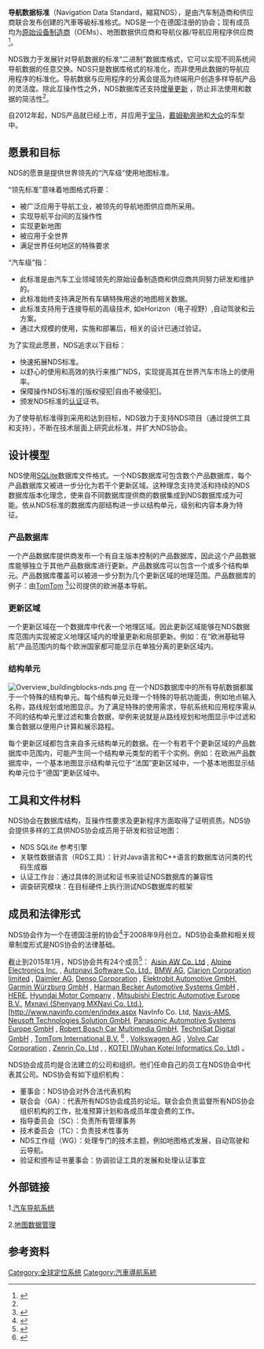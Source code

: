 {{multiple issues|
{{disputed|time=2015-03-06T18:08:09+00:00}}
{{expert|time=2015-03-06T18:08:09+00:00}}
{{inappropriate tone|time=2015-03-06T18:08:09+00:00}}
{{original research|time=2015-03-06T18:08:09+00:00}}
{{refimprove|time=2015-03-06T18:08:09+00:00}}
}}
'''导航数据标准'''（Navigation Data Standard，縮寫NDS），是由汽车制造商和供应商联合发布创建的汽車等級{{link-en|地圖資料庫管理|Map database management|導航資料庫}}标准格式。NDS是一个在德国注册的协会；现有成员均为[[代工生产|原始设备制造商]]（OEMs）、地图数据供应商和导航仪器/导航应用程序供应商<ref name="#1">{{Cite web |url=http://www.nds-association.org/ |title=NDS Data Standart |access-date=2015-03-06 |archive-date=2021-03-08 |archive-url=https://web.archive.org/web/20210308142150/https://nds-association.org/ |dead-url=no }}</ref>。

NDS致力于发展针对导航数据的标准“二进制”数据库格式，它可以实现不同系统间导航数据的任意交换。NDS只是数据库格式的标准化，而非使用此数据的导航应用程序的标准化。导航数据与应用程序的分离会提高为终端用户创造多样导航产品的灵活度。除此互操作性之外，NDS数据库还支持[https://en.wikipedia.org/wiki/Map_database_management#Incremental_update 增量更新] {{Wayback|url=https://en.wikipedia.org/wiki/Map_database_management#Incremental_update |date=20200926101044 }}，防止非法使用和数据的简洁性<ref name="#1"/>。

自2012年起，NDS产品就已经上市，并应用于[[宝马|宝马]]，[[戴姆勒|戴姆勒奔驰]]和[[大众集团|大众]]的车型中。

==愿景和目标==

NDS的愿景是提供世界领先的“汽车级”使用地图标准。

“领先标准”意味着地图格式将要：
*被广泛应用于导航工业，被领先的导航地图供应商所采用。
*实现导航平台间的互操作性
*实现更新地图
*被应用于全世界
*满足世界任何地区的特殊要求

“汽车级”指：
*此标准是由汽车工业领域领先的原始设备制造商和供应商共同努力研发和维护的。
*此标准始终支持满足所有车辆特殊用途的地图相关数据。
*此标准支持用于连接导航的高级技术, 如eHorizon（电子视野）,自动驾驶和云方案。
*通过大规模的使用，实施和部署后，相关的设计已通过验证。

为了实现此愿景，NDS追求以下目标：
*快速拓展NDS标准。
*以舒心的使用和高效的执行来推广NDS，实现提高其在世界汽车市场上的使用率。
*保障操作NDS标准的[版权侵犯|自由不被侵犯]。
*颁发NDS标准的[[认证|认证]]证书。

为了使导航标准得到采用和达到目标，NDS致力于支持NDS项目（通过提供工具和支持），不断在技术层面上研究此标准，并扩大NDS协会。

==设计模型==

NDS使用[[SQLite|SQLite]]数据库文件格式。一个NDS数据库可包含数个产品数据库，每个产品数据库又被进一步分化为若干个更新区域。这种理念支持灵活和持续的NDS数据库版本化理念，使来自不同数据库提供商的数据集成到NDS数据库成为可能。依从NDS标准的数据库内部结构进一步以结构单元，级别和内容本身为特征。

===产品数据库===

一个产品数据库提供商发布一个有自主版本控制的产品数据库，因此这个产品数据库能够独立于其他产品数据库进行更新。产品数据库可以包含一个或多个结构单元。产品数据库覆盖可以被进一步分割为几个更新区域的地理范围。产品数据库的例子：由[https://en.wikipedia.org/wiki/TomTom TomTom] {{Wayback|url=https://en.wikipedia.org/wiki/TomTom |date=20210126074750 }}<ref>{{Cite web |url=http://www.itsinternational.com/categories/location-based-systems/news/tomtom-and-volkswagen-partner-on-automated-driving/ |title=TomTom and Volkerswagen partner on automated driving |access-date=2015-03-06 |archive-url=https://web.archive.org/web/20150601002920/http://www.itsinternational.com/categories/location-based-systems/news/tomtom-and-volkswagen-partner-on-automated-driving/ |archive-date=2015-06-01 |dead-url=yes }}</ref>公司提供的欧洲基本导航。

===更新区域===

一个更新区域在一个数据库中代表一个地理区域。因此更新区域能够在NDS数据库范围内实现被定义地理区域内的增量更新和局部更新。例如：在“欧洲基础导航”产品范围内的每个欧洲国家都可能显示在单独分离的更新区域内。


===结构单元===
[[File:Overview_buildingblocks-nds.png|thumb]]
在一个NDS数据库中的所有导航数据都属于一个特殊的结构单元。每个结构单元处理一个特殊的导航功能面，例如地点输入名称，路线规划或地图显示。为了满足特殊的使用需求，导航系统和应用程序需从不同的结构单元里过滤和集合数据，举例来说就是从路线规划和地图显示中过滤和集合数据以便用户计算和展示路程。

每个更新区域都包含来自多元结构单元的数据。在一个有若干个更新区域的产品数据库中范围内，可能产生同一个结构单元类型的若干个实例。例如：在欧洲产品数据库中，一个基本地图显示结构单元位于“法国”更新区域中，一个基本地图显示结构单元位于“德国”更新区域中。

==工具和文件材料==

NDS协会在数据库结构，互操作性要求及更新程序方面取得了证明资质。NDS协会提供多样的工具供NDS协会成员用于研发和验证地图：
*NDS SQLite 参考引擎
*关联性数据语言（RDS工具）：针对Java语言和C++语言的数据库访问类的代码生成器
*认证工作台：通过具体的测试和证书来验证NDS数据库的兼容性
*调查研究模块：在目标硬件上执行测试NDS数据库的框架

==成员和法律形式==

NDS协会作为一个在德国注册的协会<ref>{{Cite web |url=http://www.nds-association.org/wp-content/uploads/02_NDS-20120919-Short_History_of_NDS.pdf |title=Short History of NDS |access-date=2015-03-06 |archive-url=https://web.archive.org/web/20160304084643/http://www.nds-association.org/wp-content/uploads/02_NDS-20120919-Short_History_of_NDS.pdf |archive-date=2016-03-04 |dead-url=yes }}</ref>于2008年9月创立。NDS协会条款和相关规章制度形式是NDS协会的法律基础。

截止到2015年1月，NDS协会共有24个成员<ref>{{Cite web |url=http://www.nds-association.org/partners/ |title=NDS Partners |access-date=2015-03-06 |archive-date=2015-02-13 |archive-url=https://web.archive.org/web/20150213192303/http://www.nds-association.org/partners/ |dead-url=yes }}</ref>： [http://www.aisin-aw.co.jp/en/ Aisin AW Co. Ltd] {{Wayback|url=http://www.aisin-aw.co.jp/en/ |date=20210308112337 }}, [http://www.alpine.com/ Alpine Electronics Inc.] {{Wayback|url=http://www.alpine.com/ |date=20210308023249 }}, [https://web.archive.org/web/20150923180451/http://www.autonavi.com/en/MS_137.html Autonavi Software Co. Ltd.], [https://web.archive.org/web/20150213013047/http://www.bmw.com/com/en/ BMW AG], [http://www.clarion.com/us/en/top.html Clarion Corporation limited] {{Wayback|url=http://www.clarion.com/us/en/top.html |date=20200919014054 }}, [https://web.archive.org/web/20150215031212/http://www.daimler.com/dccom/0-5-1242541-1-1253677-0-0-0-0-0-0-0-0-0-0-0-0-0-0-0.html Daimler AG], [http://www.globaldenso.com/en/ Denso Corporation] {{Wayback|url=http://www.globaldenso.com/en/ |date=20141002052915 }}, [[Elektrobit_Automotive_GmbH|Elektrobit Automotive GmbH]], [http://www.garmin.com/en-US Garmin Würzburg GmbH] {{Wayback|url=http://www.garmin.com/en-US |date=20210313053522 }}, [http://www.mybecker.com/index/ Harman Becker Automotive Systems GmbH] {{Wayback|url=http://www.mybecker.com/index/ |date=20171227153724 }}, [http://heremaps.cn/abouthere/?lang=en-GB HERE]{{dead link|date=2017年12月 |bot=InternetArchiveBot |fix-attempted=yes }}, [http://worldwide.hyundai.com/WW/Main/index.html Hyundai Motor Company] {{Wayback|url=http://worldwide.hyundai.com/WW/Main/index.html |date=20140416161702 }}, [https://web.archive.org/web/20150216183624/http://mitsubishielectric.de/eng/index.php Mitsubishi Electric Automotive Europe B.V.], [https://web.archive.org/web/20150213184103/http://www.mxnavi.com/english/index.html Mxnavi (Shenyang MXNavi Co. Ltd.)], [http://www.navinfo.com/en/index.aspx {{Wayback|url=http://www.navinfo.com/en/index.aspx |date=20200801115841 }} NavInfo Co. Ltd, [https://web.archive.org/web/20150213203330/http://www.navis-ams.com/eng/main/main.php Navis-AMS], [https://web.archive.org/web/20150221194512/http://www1.neusoft.com/de/nts/en/nts.html Neusoft Technologies Solution GmbH], [http://eu.industrial.panasonic.com/ Panasonic Automotive Systems Europe GmbH] {{Wayback|url=http://eu.industrial.panasonic.com/ |date=20200726064205 }}, [https://web.archive.org/web/20150302153124/http://www.bosch.de/en/de/our_company_1/business_sectors_and_divisions_1/car_multimedia_1/car-multimedia.html Robert Bosch Car Multimedia GmbH], [https://www.technisat.com/en_XX/ TechniSat Digital GmbH] {{Wayback|url=https://www.technisat.com/en_XX/ |date=20190828074010 }}, [http://www.tomtom.com/en_gb/ TomTom International B.V.] {{Wayback|url=http://www.tomtom.com/en_gb/ |date=20210313101059 }}<ref>{{Cite web |url=http://automotive.tomtom.com/en/real-time-maps/nds-navigation-data-standard/ |title=NDS(Navigation Data Standart) |access-date=2015-03-06 |archive-date=2015-02-13 |archive-url=https://web.archive.org/web/20150213185250/http://automotive.tomtom.com/en/real-time-maps/nds-navigation-data-standard/ |dead-url=no }}</ref> , [http://en.volkswagen.com/en.html Volkswagen AG] {{Wayback|url=http://en.volkswagen.com/en.html |date=20200711092705 }}, [http://www.volvo.com/group/volvosplash-global/en-gb/Pages/volvo_splash.aspx Volvo Car Corporation] {{Wayback|url=http://www.volvo.com/group/volvosplash-global/en-gb/Pages/volvo_splash.aspx |date=20160315211928 }}, [http://www.zenrin.co.jp/english/ Zenrin Co. Ltd] {{Wayback|url=http://www.zenrin.co.jp/english/ |date=20210125143119 }}, , [http://english.kotei-info.com/ KOTEI (Wuhan Kotei Informatics Co. Ltd)] {{Wayback|url=http://english.kotei-info.com/ |date=20201125141852 }}。

NDS协会成员均是合法建立的公司和组织。他们任命自己的员工在NDS协会中代表其公司。NDS协会有如下组织机构：
*董事会：NDS协会对外合法代表机构
*联合会（GA）：代表所有NDS协会成员的论坛。联合会负责监督所有NDS协会组织机构的工作，批准预算计划和各成员年度会费的工作。
*指导委员会（SC）：负责所有管理事务
*技术委员会（TC）：负责技术性事务
*NDS工作组（WG）：处理专门的技术主题，例如地图格式发展，自动驾驶和云导航。
*验证和颁布证书董事会：协调验证工具的发展和处理认证事宜

==外部链接==

1.[https://en.wikipedia.org/wiki/Automotive_navigation_system 汽车导航系统] {{Wayback|url=https://en.wikipedia.org/wiki/Automotive_navigation_system |date=20210227050802 }}

2.[https://en.wikipedia.org/wiki/Map_database_management 地图数据管理] {{Wayback|url=https://en.wikipedia.org/wiki/Map_database_management |date=20200926101044 }}

==参考资料==
{{Reflist}}

[[Category:全球定位系统|Category:全球定位系统]]
[[Category:汽車導航系統|Category:汽車導航系統]]